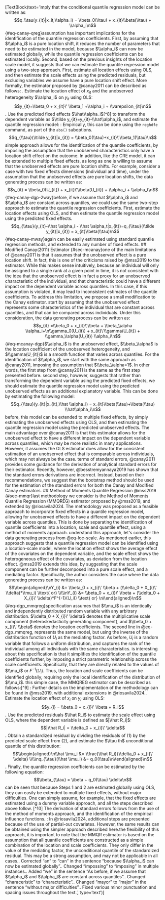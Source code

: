 [TextBlock(text='<edited_text>\nwhich imply that the conditional quantile regression model can be written as: \n\n$$q_\\tau(y_{it}|x_it,\\alpha_i) = \\beta_0(\\tau) + x_{it}\\beta(\\tau) + \\alpha_i\n$${#eq-canay-qreg}\n\nThis assumption has important implications for the identification of the quantile regression coefficients. First, by assuming that $\\alpha_i$ is a pure location shift, it reduces the number of parameters that need to be estimated in the model, because $\\alpha_i$ can now be estimated globally, while the quantile regression coefficients can be estimated locally. Second, based on the previous insights of the location scale model, it suggests that we can estimate the quantile regression model using a two-step approach. First, estimate all location effects using OLS, and then estimate the scale effects using the predicted residuals, but excluding variables we assume have a pure location shift effect. More formally, the estimator proposed by @canay2011 can be described as follows: \n\n1. Estimate the location effect of $x_{it}$ and the unobserved heterogeneity $\\alpha_i$ on $y_{it}$ using OLS:  \n\n$$y_{it}=\\beta_0 +  x_{it}\' \\beta_1   +\\alpha_i + \\varepsilon_{it}\n$$\n\n2. Use the predicted fixed effects $\\hat\\alpha_i$[^8] to transform the dependent variable as $\\tilde y_{it}=y_{it}-\\hat\\alpha_i$, and estimate the quantile regression model: \n\n[^8]: Empirically, this can be done using the `reghdfe` command, as part of the `abs()` suboptions.\n\n$$q_{\\tau}(\\tilde y_{it}|x_{it}) = \\beta_0(\\tau)+x_{it}\'\\beta_1(\\tau)\n$$\n\nThis simple approach allows for the identification of the quantile coefficients, by imposing the assumption that the unobserved characteristics only have a location shift effect on the outcome. In addition, like the CRE model, it can be extended to multiple fixed effects, as long as one is willing to assume that the unobserved effects are pure location shifts. For example, consider a case with two fixed effects dimensions (individual and time), under the assumption that the unobserved effects are pure location shifts, the data generating process can be written as: \n\n$$y_{it} = \\beta_0(U_{it}) + x_{it}\'\\beta(U_{it}) + \\alpha_i + \\alpha_t\n$${#eq-canay-dgp-2way}\n\nAs before, if we assume that $\\alpha_i$ and $\\alpha_t$ are constant across quantiles, we could use the same two-step approach to estimate the quantile regression coefficients. First, estimate the location effects using OLS, and then estimate the quantile regression model using the predicted fixed effects. \n\n$$q_{\\tau}(y_{it}-\\hat \\alpha_i - \\hat \\alpha_t|x_{it})=q_{\\tau}(\\tilde y_{it}|x_{it}) = x_{it}\\beta(\\tau)\n$${#eq-canay-mway}\n\nWhich again can be easily estimated using standard quantile regression methods, and extended to any number of fixed effects. \n\n## Modified Canay(2011) Estimator {#sec-mcanay}\n\nPerhaps one of the main limitations of @canay2011 is that it assumes that the unobserved effect is a pure location shift. In fact, this is one of the criticisms raised by @mss2019 to the estimator. While this makes sense intuitively, because an individual will only be assigned to a single rank at a given point in time, it is not consistent with the idea that the unobserved effect is in fact a proxy for an unobserved characteristic of the individual, and that characteristic could have a different impact on the dependent variable across quantiles. In this case, if this assumption is violated, it may lead to inconsistent estimates of the quantile coefficients. To address this limitation, we propose a small modification to the Canay estimator. \n\nWe start by assuming that the unobserved effect represents some characteristics of the individual that are constant across quantiles, and that can be compared across individuals. Under this consideration, the data generating process can be written as: \n\n$$y_{it} =\\beta_0 +   x_{it}\'\\beta + \\beta_\\alpha \\alpha_i+\n\\gamma_0(U_{it}) +  x_{it}\'\\gamma(U_{it}) + \\gamma_\\alpha(U_{it}) \\alpha_i\n$${#eq-mcanay-dgp}\n\nWhere $\\alpha_i$ is the unobserved effect, $\\beta_\\alpha$ is the location coefficient of the unobserved heterogeneity, and $\\gamma(U_{it})$ is a smooth function that varies across quantiles. For the identification of $\\alpha_i$, we start with the same approach as @canay2011, imposing the assumption that $\\beta_\\alpha=1$. In other words, the first step from @canay2011 is the same as the first step presented before. \n\nThe second step, however, suggests that rather than transforming the dependent variable using the predicted fixed effects, we should estimate the quantile regression model using the predicted unobserved effects as an additional explanatory variable. This can be done by estimating the following model: \n\n$$q_{\\tau}(y_{it}|x_{it},\\hat \\alpha_i) =  x_{it}\\beta(\\tau)+\\beta(\\tau) \\hat\\alpha_i\n$$\n\nAs before, this model can be extended to multiple fixed effects, by simply estimating the unobserved effects using OLS, and then estimating the quantile regression model using the predicted unobserved effects. The main advantage over @canay2011 is that this estimator allows for the unobserved effect to have a different impact on the dependent variable across quantiles, which may be more realistic in many applications. However, it assumes the OLS estimator does allow for the consistent estimation of an unobserved effect that is comparable across individuals, which may not always be the case. \n\nIn terms of standard errors, @canay2011 provides some guidance for the derivation of analytical standard errors for their estimator. Recently, however, @besstremyannaya2019 has shown that the standard errors derivations are incorrect. Instead, based on their recommendations, we suggest that the bootstrap method should be used for the estimation of the standard errors for both the Canay and Modified Canay estimators. \n\n## Method of Moments Quantile Regression @mss2019 {#sec-mmqr}\n\nThe last methodology we consider is the Method of Moments Quantile Regression (MMQREG) estimator proposed by @mss2019, and extended by @riosavila2024. The methodology was proposed as a feasible approach to incorporate fixed effects in a quantile regression model, allowing for unobserved effects to have a different impact on the dependent variable across quantiles. This is done by separating the identification of quantile coefficients into a location, scale and quantile effect, using a method of moments approach. \n\nTo understand this approach, let\'s consider the data generating process from @eq-loc-scale. As mentioned earlier, this approach suggests that a quantile regression model can be identified using a location-scale model, where the location effect shows the average effect of the covariates on the dependent variable, and the scale effect shows the heterogeneous effect of the covariates, as deviation from the location effect. @mss2019 extends this idea, by suggesting that the scale component can be further decomposed into a pure scale effect, and a mediating factor. Specifically, the author considers the case where the data generating process can be written as: \n\n$$\\begin{aligned}\nY_{i} &= \\beta_0 + x_{i}\' \\beta + (\\delta_0 + X_{i}\' \\delta)*\\mu_i) \\text{ or} \\\\\nY_{i} &= \\beta_0 + x_{i}\' \\beta + (\\delta_0 + X_{i}\' \\delta)*F^{-1}(U_i)) \\text{ or} \n\\end{aligned}\n$${#eq-dgp_mmqreg}\n\nThis specification assumes that $\\mu_i$ is an identically and independently distributed random variable with any arbitrary distribution. $\\delta_0 + X_{i}\' \\delta$ denotes the multiplicative scale component (heteroskedasticity generating component), and $\\beta_0 + x_{i}\' \\beta$ denotes the location coefficients. The second line in @eq-dgp_mmqreg, represents the same model, but using the inverse of the distribution function of $U_i$ as the mediating factor. As before, $U_i$ is a random variable that follows a uniform distribution, and captures the rank of the individual among all individuals with the same characteristics. \n\nWhat is interesting about this specification is that it simplifies the identification of the quantile coefficients further, by imposing a strict parametric relationship across the scale coefficients. Specifically, that they are directly related to the values of $\\mu_i$ or $F^{-1}(U_i)$. Thus, the location and scale coefficients can be identified globally, requiring only the local identification of the distribution of $\\mu_i$. \n\nFor this simple case, the MMQREG estimator can be described as follows:[^9] \n\n[^9]: Further details on the implementation of the methodology can be found in @mss2019, with additional extensions in @riosavila2024.\n\n1. Estimate the location effect of $x_{i}$ on $y_{i}$ using OLS: \n\n$$y_{i} = \\beta_0 + x_{i}\' \\beta + R_i$$\n\n2. Use the predicted residuals $\\hat R_i$ to estimate the scale effect using OLS, where the dependent variable is defined as $|\\hat R_i|$: \n\n$$|\\hat R_i| = \\delta_0 + x_{i}\' \\delta$$\n\n3. Obtain a standardized residual by dividing the residuals of (1) by the predicted scale effect from (2), and estimate the $\\tau th$ unconditional quantile of this distribution: \n\n$$\\begin{aligned}\n\\hat \\mu_i &= \\frac{\\hat R_i}{\\delta_0 + x_{i}\' \\delta} \\\\\nq_{\\tau}(\\hat \\mu_i) &= q_0(\\tau)\n\\end{aligned}\n$$\n\n4. Finally, the quantile regression coefficients can be estimated by the following equation: \n\n$$\\beta_{\\tau} = \\beta + q_0(\\tau) \\delta\n$$\n\nIt can be seen that because Steps 1 and 2 are estimated globally using OLS, they can easily be extended to multiple fixed effects, without major difficulties. One can simply assume, for example, that the fixed effects are estimated using a dummy variable approach, and all the steps described above follow. [^10] The derivation of standard errors follows from the use of the method of moments approach, and the identification of the empirical influence functions. \n\n[^10]: In @riosavila2024, additional steps are presented because of the use of partial-out covariates. However, the same results can be obtained using the simpler approach described here.\n\nDespite the flexibility of this approach, it is important to note that the MMQR estimator is based on the assumption that all quantile coefficients are constructed as a simple combination of the location and scale coefficients. They only differ in the value of the mediating factor, the unconditional quantile of the standardized residual. This may be a strong assumption, and may not be applicable in all cases.\n</edited_text>\n\n<change_explanations>\n1. Corrected "an" to "can" in the sentence "because $\\alpha_i$ can now be estimated globally".\n2. Changed "impossing" to "imposing" in multiple instances.\n3. Added "we" in the sentence "As before, if we assume that $\\alpha_i$ and $\\alpha_t$ are constant across quantiles".\n4. Changed "characeristic" to "characteristic".\n5. Changed "mayor" to "major" in the sentence "without major difficulties".\n6. Fixed various minor punctuation and spacing issues throughout the text.\n</change_explanations>', type='text')]